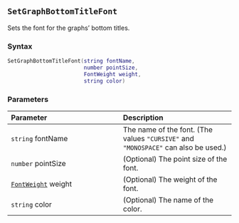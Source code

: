 ::: {.minipage data-latex="{\textwidth}"}
## `SetGraphBottomTitleFont`

Sets the font for the graphs' bottom titles.

### Syntax {-}

``` .lua
SetGraphBottomTitleFont(string fontName,
                        number pointSize,
                        FontWeight weight,
                        string color)
```

### Parameters {-}

**Parameter** | **Description**
| :-- | :-- |
| `string` fontName | The name of the font. (The values `"CURSIVE"` and `"MONOSPACE"` can also be used.) | 
| `number` pointSize | (Optional) The point size of the font. | 
| [`FontWeight`](#fontweight) weight | (Optional) The weight of the font. | 
| `string` color | (Optional) The name of the color. |
:::
